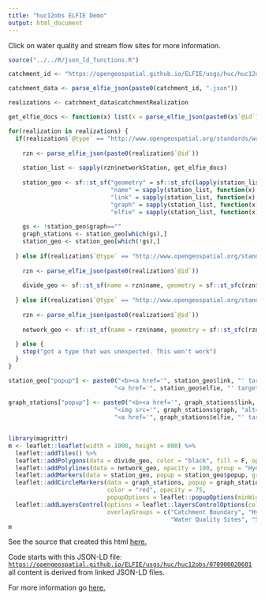 ```yaml
---
title: "huc12obs ELFIE Demo"
output: html_document
---
```

Click on water quality and stream flow sites for more information.
```r
source("../../R/json_ld_functions.R")

catchment_id <- "https://opengeospatial.github.io/ELFIE/usgs/huc/huc12obs/070900020601"

catchment_data <- parse_elfie_json(paste0(catchment_id, ".json"))

realizations <- catchment_data$catchmentRealization

get_elfie_docs <- function(x) list(x = parse_elfie_json(paste0(x$`@id`)))

for(realization in realizations) {
  if(realization$`@type` == "http://www.opengeospatial.org/standards/waterml2/hy_features/HY_HydrometricNetwork") {
    
    rzn <- parse_elfie_json(paste0(realization$`@id`))
    
    station_list <- sapply(rzn$networkStation, get_elfie_docs)
    
    station_geo <- sf::st_sf("geometry" = sf::st_sfc(lapply(station_list, function(x) x$geo)),
                             "name" = sapply(station_list, function(x) x$name),
                             "link" = sapply(station_list, function(x) x$sameAs),
                             "graph" = sapply(station_list, function(x) ifelse(is.null(x$image), "", x$image)),
                             "elfie" = sapply(station_list, function(x) x$`@id`), stringsAsFactors = F)
    
    gs <- !station_geo$graph==""
    graph_stations <- station_geo[which(gs),]
    station_geo <- station_geo[which(!gs),]
    
  } else if(realization$`@type` == "http://www.opengeospatial.org/standards/waterml2/hy_features/HY_CatchmentDivide") {
    
    rzn <- parse_elfie_json(paste0(realization$`@id`))
    
    divide_geo <- sf::st_sf(name = rzn$name, geometry = sf::st_sfc(rzn$geometry), stringsAsFactors = F)
    
  } else if(realization$`@type` == "http://www.opengeospatial.org/standards/waterml2/hy_features/HY_HydrographicNetwork") {
    
    rzn <- parse_elfie_json(paste0(realization$`@id`))
    
    network_geo <- sf::st_sf(name = rzn$name, geometry = sf::st_sfc(rzn$geometr), stringsAsFactors = F)
    
  } else {
    stop("got a type that was unexpected. This won't work")
  }
}

station_geo["popup"] <- paste0("<b><a href='", station_geo$link, "' target='_blank'>", station_geo$name, "</a></b><br/>",
                              "<a href='", station_geo$elfie, "' target='_blank'>Source JSON-LD</a>")
                 
graph_stations["popup"] <- paste0("<b><a href='", graph_stations$link, "' target='_blank'>", graph_stations$name, "</a></b><br/>",
                              "<img src='", graph_stations$graph, "alt='hydrograph'><br/>",
                              "<a href='", graph_stations$elfie, "' target='_blank'>Source JSON-LD</a>")


library(magrittr)
m <- leaflet::leaflet(width = 1000, height = 800) %>%
  leaflet::addTiles() %>%  
  leaflet::addPolygons(data = divide_geo, color = "black", fill = F, opacity = 100, group = "Catchment Boundary") %>%
  leaflet::addPolylines(data = network_geo, opacity = 100, group = "Hydrographic Network") %>%
  leaflet::addMarkers(data = station_geo, popup = station_geo$popup, group = "Water Quality Sites") %>%
  leaflet::addCircleMarkers(data = graph_stations, popup = graph_stations$popup, 
                            color = "red", opacity = 75, 
                            popupOptions = leaflet::popupOptions(minWidth = 600), group = "Streamflow Sites") %>%
  leaflet::addLayersControl(options = leaflet::layersControlOptions(collapsed = FALSE), 
                            overlayGroups = c("Catchment Boundary", "Hydrographic Network", 
                                              "Water Quality Sites", "Streamflow Sites"))
m
```
See the source that created this html [here.](https://github.com/opengeospatial/ELFIE/blob/master/data/huc12obs/build_viz.Rmd)

Code starts with this JSON-LD file: [`https://opengeospatial.github.io/ELFIE/usgs/huc/huc12obs/070900020601`](https://opengeospatial.github.io/ELFIE/usgs/huc/huc12obs/070900020601) all content is derived from linked JSON-LD files.

For more information go [here.](https://opengeospatial.github.io/ELFIE/demo/huc12obs)